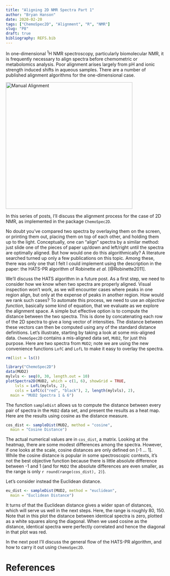 ```yaml
---
title: "Aligning 2D NMR Spectra Part 1"
author: "Bryan Hanson"
date: 2020-02-20
tags: ["ChemoSpec2D", "Alignment", "R", "NMR"]
slug: "P8"
draft: true
bibliography: REFS.bib
---
```


In one-dimensional $^1$H NMR spectroscopy, particularly biomolecular NMR, it is frequently necessary to align spectra before chemometric or metabolomics analysis.  Poor alignment arises largely from pH and ionic strength induced shifts in aqueous samples.  There are a number of published alignment algorithms for the one-dimensional case.

<img src="/images/Manual_Alignment.png" alt="Manual Alignment" style="width:400px;"/>

In this series of posts, I'll discuss the alignment process for the case of 2D NMR, as implemented in the package `ChemoSpec2D`.

No doubt you've compared two spectra by overlaying them on the screen, or printing them out, placing them on top of each other, and holding them up to the light.  Conceptually, one can "align" spectra by a similar method: just slide one of the pieces of paper up/down and left/right until the spectra are optimally aligned.  But how would one do this algorithmically?  A literature searched turned up only a few publications on this topic. Among these, there was only one that I felt I could implement using the description in the paper: the HATS-PR algorithm of Robinette *et al.* [@Robinette2011].

We'll discuss the HATS algorithm in a future post.  As a first step, we need to consider how we know when two spectra are properly aligned.  Visual inspection won't work, as we will encounter cases where peaks in one region align, but only at the expense of peaks in another region.  How would we rank such cases?  To automate this process, we need to use an *objective function*, basically some kind of equation, that we evaluate as we explore the alignment space. A simple but effective option is to compute the distance between the two spectra.  This is done by concatenating each row of the 2D spectra to give a long vector of intensities.  The distance between these vectors can then be computed using any of the standard distance definitions.  Let's illustrate, starting by taking a look at some mis-aligned data.  `ChemoSpec2D` contains a mis-aligned data set, `MUD2`, for just this purpose.  Here are two spectra from `MUD2`; note we are using the new convenience functions `LofC` and `LofL` to make it easy to overlay the spectra.

```r
rm(list = ls())
```

```r
library("ChemoSpec2D")
data(MUD2)
mylvls <- seq(0, 30, length.out = 10)
plotSpectra2D(MUD2, which = c(1, 6), showGrid = TRUE,
	lvls = LofL(mylvls, 2),
	cols = LofC(c("red", "black"), 2, length(mylvls), 2),
  main = "MUD2 Spectra 1 & 6")
```

The function `sampleDist` allows us to compute the distance between every pair of spectra in the `MUD2` data set, and present the results as a heat map.  Here are the results using cosine as the distance measure.

```r
cos_dist <- sampleDist(MUD2, method = "cosine",
  main = "Cosine Distance")
```

The actual numerical values are in `cos_dist`, a matrix.  Looking at the heatmap, there are some modest differences among the spectra. However, if one looks at the scale, cosine distances are only defined on [-1 ... 1].  While the cosine distance is popular in some spectroscopic contexts, it's not the best objective function because there is little absolute difference between -1 and 1 (and for `MUD2` the absolute differences are even smaller, as the range is only `r round(range(cos_dist), 2)`).

Let's consider instead the Euclidean distance.

```r
eu_dist <- sampleDist(MUD2, method = "euclidean",
  main = "Euclidean Distance")
```

It turns of that the Euclidean distance gives a wider span of distances, which will serve us well in the next steps.  Here, the range is roughly 80, 150. Note that in this plot the distance between identical spectra is zero, plotted as a white squares along the diagonal.  When we used cosine as the distance, identical spectra were perfectly correlated and hence the diagonal in that plot was red.

In the next post I'll discuss the general flow of the HATS-PR algorithm, and how to carry it out using `ChemoSpec2D`.

# References

